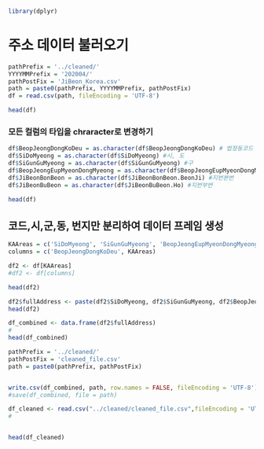 ```r
library(dplyr)
```

# 주소 데이터 불러오기

```r
pathPrefix = '../cleaned/'
YYYYMMPrefix = '202004/'
pathPostFix = 'JiBeon_Korea.csv'
path = paste0(pathPrefix, YYYYMMPrefix, pathPostFix)
df = read.csv(path, fileEncoding = 'UTF-8')

head(df)
```

### 모든 컬럼의 타입을 chraracter로 변경하기
```r
df$BeopJeongDongKoDeu = as.character(df$BeopJeongDongKoDeu) # 법정동코드 10자리 , 앞 두자리는 시도, 3~5자리는 구
df$SiDoMyeong = as.character(df$SiDoMyeong) #시, 도
df$SiGunGuMyeong = as.character(df$SiGunGuMyeong) #구
df$BeopJeongEupMyeonDongMyeong = as.character(df$BeopJeongEupMyeonDongMyeong) #동
df$JiBeonBonBeon = as.character(df$JiBeonBonBeon.BeonJi) #지번본번
df$JiBeonBuBeon = as.character(df$JiBeonBuBeon.Ho) #지번부번

head(df)
```

## 코드,시,군,동, 번지만 분리하여 데이터 프레임 생성

```r
KAAreas = c('SiDoMyeong', 'SiGunGuMyeong', 'BeopJeongEupMyeonDongMyeong','JiBeonBonBeon','JiBeonBuBeon')
columns = c('BeopJeongDongKoDeu', KAAreas)

df2 <- df[KAAreas]
#df2 <- df[columns]

head(df2)

```



```r
df2$fullAddress <- paste(df2$SiDoMyeong, df2$SiGunGuMyeong, df2$BeopJeongEupMyeonDongMyeong, df2$JiBeonBonBeon, df2$JiBeonBuBeon)
head(df2)

df_combined <- data.frame(df2$fullAddress)
# 
head(df_combined)

```


```r
pathPrefix = '../cleaned/'
pathPostFix = 'cleaned_file.csv'
path = paste0(pathPrefix, pathPostFix)


write.csv(df_combined, path, row.names = FALSE, fileEncoding = 'UTF-8')
#save(df_combined, file = path)
```

```r
df_cleaned <- read.csv("../cleaned/cleaned_file.csv",fileEncoding = 'UTF-8')
#


head(df_cleaned)

```


```r



```

